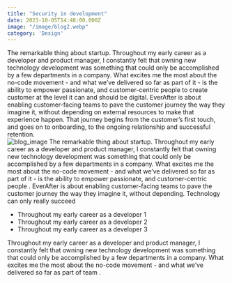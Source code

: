 ```yaml
---
title: "Security in development"
date: 2023-10-05T14:48:00.000Z
image: "/image/blog2.webp"
category: 'Design'
---
```

<Heading>The remarkable thing about startup.</Heading>
<Paragraph> Throughout my early career as a developer and product manager, I constantly felt that owning new technology development was something that could only be accomplished by a few departments in a company. What excites me the most about the no-code movement - and what we’ve delivered so far as part of it - is the ability to empower passionate, and customer-centric people to create customer at the level it can and should be digital.</Paragraph> 
<Paragraph> ‍EverAfter is about enabling customer-facing teams to pave the customer journey the way they imagine it, without depending on external resources to make that experience happen. That journey begins from the customer’s first touch, and goes on to onboarding, to the ongoing relationship and successful retention.</Paragraph> \
![blog_image](/image/blogpage/1.webp) 
<Heading>The remarkable thing about startup.</Heading>
<Paragraph>Throughout my early career as a developer and product manager, I constantly felt that owning new technology development was something that could only be accomplished by a few departments in a company. What excites me the most about the no-code movement - and what we’ve delivered so far as part of it - is the ability to empower passionate, and customer-centric people .</Paragraph>
<Paragraph>EverAfter is about enabling customer-facing teams to pave the customer journey the way they imagine it, without depending.</Paragraph>
<Heading>Technology can only really succeed</Heading>

- Throughout my early career as a developer 1
- Throughout my early career as a developer 2
- Throughout my early career as a developer 3

<Paragraph>Throughout my early career as a developer and product manager, I constantly felt that owning new technology development was something that could only be accomplished by a few departments in a company. What excites me the most about the no-code movement - and what we’ve delivered so far as part of team .</Paragraph>
